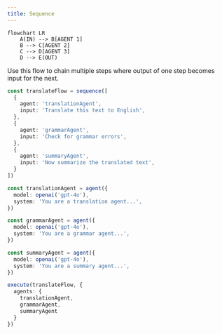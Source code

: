 ```yaml
---
title: Sequence
---
```


```mermaid
flowchart LR
    A(IN) --> B[AGENT 1]
    B --> C[AGENT 2]
    C --> D[AGENT 3]
    D --> E(OUT)
```

Use this flow to chain multiple steps where output of one step becomes input for the next.

<CodeGroup>

```ts flow.ts
const translateFlow = sequence([
  {
    agent: 'translationAgent',
    input: 'Translate this text to English',
  },
  {
    agent: 'grammarAgent',
    input: 'Check for grammar errors',
  },
  {
    agent: 'summaryAgent',
    input: 'Now summarize the translated text',
  }
])
```

```ts agents.ts
const translationAgent = agent({
  model: openai('gpt-4o'),
  system: 'You are a translation agent...',
})

const grammarAgent = agent({
  model: openai('gpt-4o'),
  system: 'You are a grammar agent...',
})

const summaryAgent = agent({
  model: openai('gpt-4o'),
  system: 'You are a summary agent...',
})
```

```ts main.ts
execute(translateFlow, {
  agents: {
    translationAgent,
    grammarAgent,
    summaryAgent
  }
})
```

</CodeGroup>

